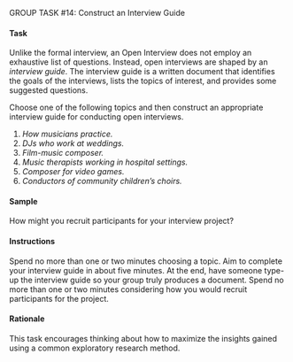 


[GROUP TASK #14:]{.small} Construct an Interview Guide

#### Task

Unlike the formal interview, an Open Interview does not employ an
exhaustive list of questions. Instead, open interviews are shaped by
an *interview guide*. The interview guide is a written document that
identifies the goals of the interviews, lists the topics of
interest, and provides some suggested questions.

Choose one of the following topics and then construct an appropriate
interview guide for conducting open interviews.

1. *How musicians practice.*
2. *DJs who work at weddings.*
3. *Film-music composer.*
4. *Music therapists working in hospital settings.*
5. *Composer for video games.*
6. *Conductors of community children's choirs.*

#### Sample

How might you recruit participants for your interview project?

#### Instructions

Spend no more than one or two minutes choosing a topic. Aim to
complete your interview guide in about five minutes. At the end,
have someone type-up the interview guide so your group truly
produces a document. Spend no more than one or two minutes
considering how you would recruit participants for the project.

#### Rationale

This task encourages thinking about how to maximize the insights
gained using a common exploratory research method.
